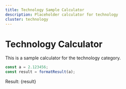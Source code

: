 ```yaml
---
title: Technology Sample Calculator
description: Placeholder calculator for technology
cluster: technology
---
```



# Technology Calculator

This is a sample calculator for the technology category.

```js
const a = 2.123456;
const result = formatResult(a);
```

Result: {result}
